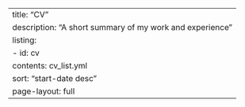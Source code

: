 ---
title: "CV"
description: "A short summary of my work and experience"
listing:
  - id: cv
    contents: cv_list.yml
    sort: "start-date desc"
page-layout: full
---